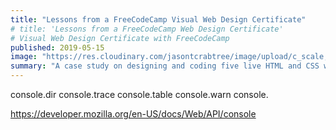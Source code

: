 ```yaml
---
title: "Lessons from a FreeCodeCamp Visual Web Design Certificate"
# title: 'Lessons from a FreeCodeCamp Web Design Certificate'
# Visual Web Design Certificate with FreeCodeCamp
published: 2019-05-15
image: "https://res.cloudinary.com/jasontcrabtree/image/upload/c_scale,w_830/v1573419642/Portfolio-Assets/jtc-freecodecamp-image.png"
summary: "A case study on designing and coding five live HTML and CSS websites for the FreeCodeCamp Responsive Web Design Project certificate."
---
```


console.dir
console.trace
console.table
console.warn
console.

https://developer.mozilla.org/en-US/docs/Web/API/console
